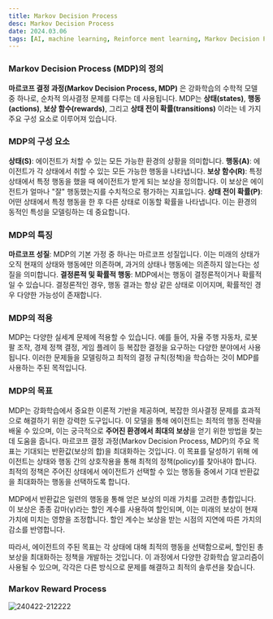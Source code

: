 ```yaml
---
title: Markov Decision Process
desc: Markov Decision Process
date: 2024.03.06
tags: [AI, machine learning, Reinforce ment learning, Markov Decision Process, MDP]
---
```







### Markov Decision Process (MDP)의 정의

**마르코프 결정 과정(Markov Decision Process, MDP)** 은 강화학습의 수학적 모델 중 하나로, 순차적 의사결정 문제를 다루는 데 사용됩니다. MDP는 **상태(states)**, **행동(actions)**, **보상 함수(rewards)**, 그리고 **상태 전이 확률(transitions)** 이라는 네 가지 주요 구성 요소로 이루어져 있습니다.

### MDP의 구성 요소

**상태(S)**: 에이전트가 처할 수 있는 모든 가능한 환경의 상황을 의미합니다.
**행동(A)**: 에이전트가 각 상태에서 취할 수 있는 모든 가능한 행동을 나타냅니다.
**보상 함수(R)**: 특정 상태에서 특정 행동을 했을 때 에이전트가 받게 되는 보상을 정의합니다. 이 보상은 에이전트가 얼마나 "잘" 행동했는지를 수치적으로 평가하는 지표입니다.
**상태 전이 확률(P)**: 어떤 상태에서 특정 행동을 한 후 다른 상태로 이동할 확률을 나타냅니다. 이는 환경의 동적인 특성을 모델링하는 데 중요합니다.

### MDP의 특징

**마르코프 성질**: MDP의 기본 가정 중 하나는 마르코프 성질입니다. 이는 미래의 상태가 오직 현재의 상태와 행동에만 의존하며, 과거의 상태나 행동에는 의존하지 않는다는 성질을 의미합니다.
**결정론적 및 확률적 행동**: MDP에서는 행동이 결정론적이거나 확률적일 수 있습니다. 결정론적인 경우, 행동 결과는 항상 같은 상태로 이어지며, 확률적인 경우 다양한 가능성이 존재합니다.

### MDP의 적용

MDP는 다양한 실세계 문제에 적용할 수 있습니다. 예를 들어, 자율 주행 자동차, 로봇 팔 조작, 경제 정책 결정, 게임 플레이 등 복잡한 결정을 요구하는 다양한 분야에서 사용됩니다. 이러한 문제들을 모델링하고 최적의 결정 규칙(정책)을 학습하는 것이 MDP를 사용하는 주된 목적입니다.



### MDP의 목표
MDP는 강화학습에서 중요한 이론적 기반을 제공하며, 복잡한 의사결정 문제를 효과적으로 해결하기 위한 강력한 도구입니다. 이 모델을 통해 에이전트는 최적의 행동 전략을 배울 수 있으며, 이는 궁극적으로 **주어진 환경에서 최대의 보상**을 얻기 위한 방법을 찾는 데 도움을 줍니다.
마르코프 결정 과정(Markov Decision Process, MDP)의 주요 목표는 기대되는 반환값(보상의 합)을 최대화하는 것입니다. 이 목표를 달성하기 위해 에이전트는 상태와 행동 간의 상호작용을 통해 최적의 정책(policy)를 찾아내야 합니다. 최적의 정책은 주어진 상태에서 에이전트가 선택할 수 있는 행동들 중에서 기대 반환값을 최대화하는 행동을 선택하도록 합니다.

MDP에서 반환값은 일련의 행동을 통해 얻은 보상의 미래 가치를 고려한 총합입니다. 이 보상은 종종 감마(γ)라는 할인 계수를 사용하여 할인되며, 이는 미래의 보상이 현재 가치에 미치는 영향을 조정합니다. 할인 계수는 보상을 받는 시점의 지연에 따른 가치의 감소를 반영합니다.

따라서, 에이전트의 주된 목표는 각 상태에 대해 최적의 행동을 선택함으로써, 할인된 총 보상을 최대화하는 정책을 개발하는 것입니다. 이 과정에서 다양한 강화학습 알고리즘이 사용될 수 있으며, 각각은 다른 방식으로 문제를 해결하고 최적의 솔루션을 찾습니다.


### Markov Reward Process
![240422-212222](/posts/2024-03-06/240422-212222.png)